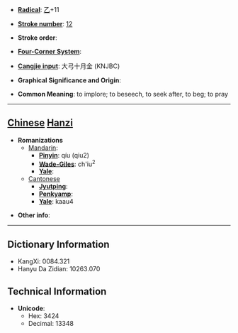 * '''[[Wiktionary:Chinese radical index| Radical]]''': [[Wiktionary:Chinese radical index 乙|乙]]+11

* '''[[Wiktionary:Chinese total strokes index|Stroke number]]''': [[Wiktionary:Chinese total strokes index 12|12]]

* '''Stroke order''': 

* '''[[Wiktionary:Chinese four corner index|Four-Corner System]]''': 

* '''[[Wiktionary:Chinese Cangjie index|Cangjie input]]''': 大弓十月金 (KNJBC)

* '''Graphical Significance and Origin''': 

* '''Common Meaning''': to implore; to beseech, to seek after, to beg; to pray

----

== [[Chinese]] [[Hanzi]] ==

* '''Romanizations'''
** [[Mandarin]]:
*** '''[[Pinyin]]''': qíu (qiu2)
*** '''[[Wade-Giles]]''': ch'iu<sup>2</sup>
*** '''[[Yale]]''': 
**[[Cantonese]]
***'''[[Jyutping]]''':
***'''[[Penkyamp]]''': 
***'''[[Yale]]''': kaau4

* '''Other info''': 

----

== Dictionary Information ==

* KangXi: 0084.321
* Hanyu Da Zidian: 10263.070

== Technical Information ==

* '''Unicode''':
** Hex: 3424
** Decimal: 13348